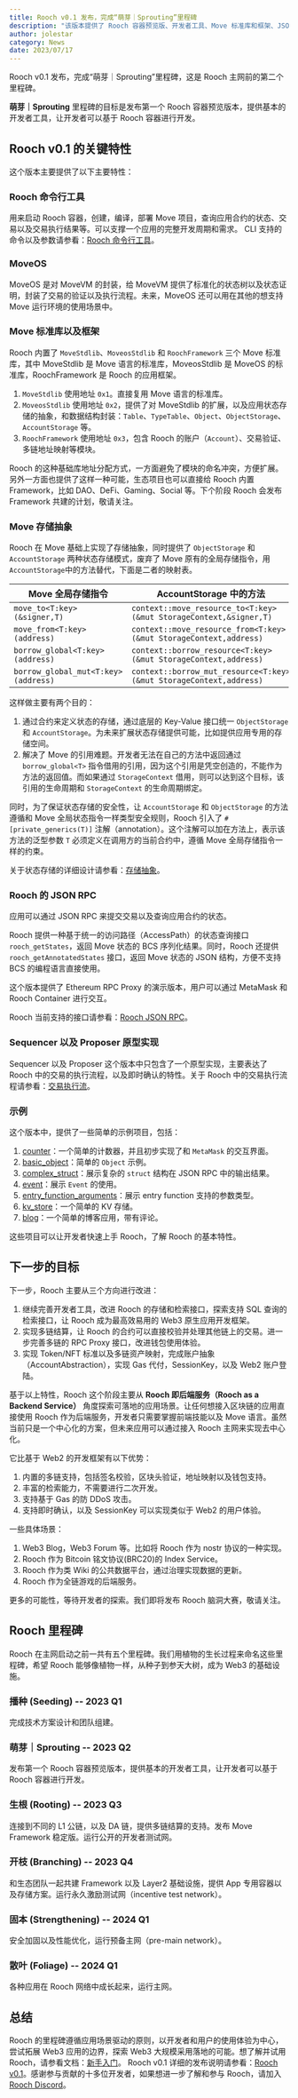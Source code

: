 ```yaml
---
title: Rooch v0.1 发布，完成“萌芽｜Sprouting”里程碑
description: "该版本提供了 Rooch 容器预览版、开发者工具、Move 标准库和框架、JSON RPC 等关键特性。下一步计划完善开发者工具、实现多链结算、Token/NFT 标准以及多链资产映射。探索更多的应用场景，致力于成为 Web3 基础设施"
author: jolestar
category: News
date: 2023/07/17
---
```



<PostHeader />

Rooch v0.1 发布，完成“萌芽｜Sprouting”里程碑，这是 Rooch 主网前的第二个里程碑。

**萌芽｜Sprouting** 里程碑的目标是发布第一个 Rooch 容器预览版本，提供基本的开发者工具，让开发者可以基于 Rooch 容器进行开发。

## Rooch v0.1 的关键特性

这个版本主要提供了以下主要特性：

### Rooch 命令行工具

用来启动 Rooch 容器，创建，编译，部署 Move 项目，查询应用合约的状态、交易以及交易执行结果等。可以支撑一个应用的完整开发周期和需求。
CLI 支持的命令以及参数请参看：[Rooch 命令行工具](/docs/developer/rooch-cli)。

### MoveOS

MoveOS 是对 MoveVM 的封装，给 MoveVM 提供了标准化的状态树以及状态证明，封装了交易的验证以及执行流程。未来，MoveOS 还可以用在其他的想支持 Move 运行环境的使用场景中。

### Move 标准库以及框架

Rooch 内置了 `MoveStdlib`、`MoveosStdlib` 和 `RoochFramework` 三个 Move 标准库，其中 MoveStdlib 是 Move 语言的标准库，MoveosStdlib 是 MoveOS 的标准库，RoochFramework 是 Rooch 的应用框架。

1. `MoveStdlib` 使用地址 `0x1`。直接复用 Move 语言的标准库。
2. `MoveosStdlib` 使用地址 `0x2`，提供了对 MoveStdlib 的扩展，以及应用状态存储的抽象，和数据结构封装：`Table`、`TypeTable`、`Object`、`ObjectStorage`、`AccountStorage` 等。
3. `RoochFramework` 使用地址 `0x3`，包含 Rooch 的账户（`Account`）、交易验证、多链地址映射等模块。

Rooch 的这种基础库地址分配方式，一方面避免了模块的命名冲突，方便扩展。另外一方面也提供了这样一种可能，生态项目也可以直接给 Rooch 内置 Framework，比如 DAO、DeFi、Gaming、Social 等。下个阶段 Rooch 会发布 Framework 共建的计划，敬请关注。

### Move 存储抽象

Rooch 在 Move 基础上实现了存储抽象，同时提供了 `ObjectStorage` 和 `AccountStorage` 两种状态存储模式，废弃了 Move 原有的全局存储指令，用 `AccountStorage`中的方法替代，下面是二者的映射表。

| Move 全局存储指令 | AccountStorage 中的方法 |
| ----------------- | ----------------------- |
| `move_to<T:key>(&signer,T)` | `context::move_resource_to<T:key>(&mut StorageContext,&signer,T)` |
| `move_from<T:key>(address)` | `context::move_resource_from<T:key>(&mut StorageContext,address)` |
| `borrow_global<T:key>(address)` | `context::borrow_resource<T:key>(&mut StorageContext,address)` |
| `borrow_global_mut<T:key>(address)` | `context::borrow_mut_resource<T:key>(&mut StorageContext,address)` |

这样做主要有两个目的：

1. 通过合约来定义状态的存储，通过底层的 Key-Value 接口统一 `ObjectStorage` 和 `AccountStorage`。为未来扩展状态存储提供可能，比如提供应用专用的存储空间。  
2. 解决了 Move 的引用难题。开发者无法在自己的方法中返回通过 `borrow_global<T>` 指令借用的引用，因为这个引用是凭空创造的，不能作为方法的返回值。而如果通过 `StorageContext` 借用，则可以达到这个目标，该引用的生命周期和 `StorageContext` 的生命周期绑定。

同时，为了保证状态存储的安全性，让 `AccountStorage` 和 `ObjectStorage` 的方法遵循和 Move 全局状态指令一样类型安全规则，Rooch 引入了 `#[private_generics(T)]` 注解（annotation）。这个注解可以加在方法上，表示该方法的泛型参数 `T` 必须定义在调用方的当前合约中，遵循 Move 全局存储指令一样的约束。

关于状态存储的详细设计请参看：[存储抽象](/docs/dive-into-rooch/storage-abstraction)。

### Rooch 的 JSON RPC

应用可以通过 JSON RPC 来提交交易以及查询应用合约的状态。

Rooch 提供一种基于统一的访问路径（AccessPath）的状态查询接口 `rooch_getStates`，返回 Move 状态的 BCS 序列化结果。同时，Rooch 还提供 `rooch_getAnnotatedStates` 接口，返回 Move 状态的 JSON 结构，方便不支持 BCS 的编程语言直接使用。

这个版本提供了 Ethereum RPC Proxy 的演示版本，用户可以通过 MetaMask 和 Rooch Container 进行交互。

Rooch 当前支持的接口请参看：[Rooch JSON RPC](/docs/reference/rpc)。

### Sequencer 以及 Proposer 原型实现 

Sequencer 以及 Proposer 这个版本中只包含了一个原型实现，主要表达了 Rooch 中的交易的执行流程，以及即时确认的特性。关于 Rooch 中的交易执行流程请参看：[交易执行流](../docs/dive-into-rooch/transaction-flow)。

### 示例

这个版本中，提供了一些简单的示例项目，包括：

1. [counter](https://github.com/rooch-network/rooch/tree/main/examples/counter)：一个简单的计数器，并且初步实现了和 `MetaMask` 的交互界面。
2. [basic_object](https://github.com/rooch-network/rooch/tree/main/examples/basic_object)：简单的 `Object` 示例。
3. [complex_struct](https://github.com/rooch-network/rooch/tree/main/examples/complex_struct)：展示复杂的 `struct` 结构在 JSON RPC 中的输出结果。
4. [event](https://github.com/rooch-network/rooch/tree/main/examples/event)：展示 `Event` 的使用。
5. [entry_function_arguments](https://github.com/rooch-network/rooch/tree/main/examples/entry_function_arguments)：展示 entry function 支持的参数类型。
6. [kv_store](https://github.com/rooch-network/rooch/tree/main/examples/kv_store)：一个简单的 KV 存储。
7. [blog](https://github.com/rooch-network/rooch/tree/main/examples/blog)：一个简单的博客应用，带有评论。

这些项目可以让开发者快速上手 Rooch，了解 Rooch 的基本特性。

## 下一步的目标

下一步，Rooch 主要从三个方向进行改进：

1. 继续完善开发者工具，改进 Rooch 的存储和检索接口，探索支持 SQL 查询的检索接口，让 Rooch 成为最高效易用的 Web3 原生应用开发框架。
2. 实现多链结算，让 Rooch 的合约可以直接校验并处理其他链上的交易。进一步完善多链的 RPC Proxy 接口，改进钱包使用体验。
3. 实现 Token/NFT 标准以及多链资产映射，完成账户抽象（AccountAbstraction），实现 Gas 代付，SessionKey，以及 Web2 账户登陆。

基于以上特性，Rooch 这个阶段主要从 **Rooch 即后端服务（Rooch as a Backend Service）** 角度探索可落地的应用场景。让任何想接入区块链的应用直接使用 Rooch 作为后端服务，开发者只需要掌握前端技能以及 Move 语言。虽然当前只是一个中心化的方案，但未来应用可以通过接入 Rooch 主网来实现去中心化。

它比基于 Web2 的开发框架有以下优势：

1. 内置的多链支持，包括签名校验，区块头验证，地址映射以及钱包支持。
2. 丰富的检索能力，不需要进行二次开发。
3. 支持基于 Gas 的防 DDoS 攻击。
4. 支持即时确认，以及 SessionKey 可以实现类似于 Web2 的用户体验。

一些具体场景：

1. Web3 Blog，Web3 Forum 等。比如将 Rooch 作为 nostr 协议的一种实现。
2. Rooch 作为 Bitcoin 铭文协议(BRC20)的 Index Service。
3. Rooch 作为类 Wiki 的公共数据平台，通过治理实现数据的更新。
4. Rooch 作为全链游戏的后端服务。

更多的可能性，等待开发者的探索。我们即将发布 Rooch 脑洞大赛，敬请关注。

## Rooch 里程碑

Rooch 在主网启动之前一共有五个里程碑。我们用植物的生长过程来命名这些里程碑，希望 Rooch 能够像植物一样，从种子到参天大树，成为 Web3 的基础设施。

### 播种 (Seeding) -- 2023 Q1

完成技术方案设计和团队组建。

### 萌芽｜Sprouting -- 2023 Q2

发布第一个 Rooch 容器预览版本，提供基本的开发者工具，让开发者可以基于 Rooch 容器进行开发。

### 生根 (Rooting) -- 2023 Q3

连接到不同的 L1 公链，以及 DA 链，提供多链结算的支持。发布 Move Framework 稳定版。运行公开的开发者测试网。

### 开枝 (Branching) -- 2023 Q4

和生态团队一起共建 Framework 以及 Layer2 基础设施，提供 App 专用容器以及存储方案。运行永久激励测试网（incentive test network）。

### 固本 (Strengthening) -- 2024 Q1

安全加固以及性能优化，运行预备主网（pre-main network）。

### 散叶 (Foliage) -- 2024 Q1

各种应用在 Rooch 网络中成长起来，运行主网。

## 总结

Rooch 的里程碑遵循应用场景驱动的原则，以开发者和用户的使用体验为中心，尝试拓展 Web3 应用的边界，探索 Web3 大规模采用落地的可能。想了解并试用 Rooch，请参看文档：[新手入门](/docs/getting-started)。
Rooch v0.1 详细的发布说明请参看：[Rooch v0.1](https://github.com/rooch-network/rooch/releases/tag/v0.1)。感谢参与贡献的十多位开发者，如果想进一步了解和参与 Rooch，请加入 [Rooch Discord](https://discord.gg/rooch)。
